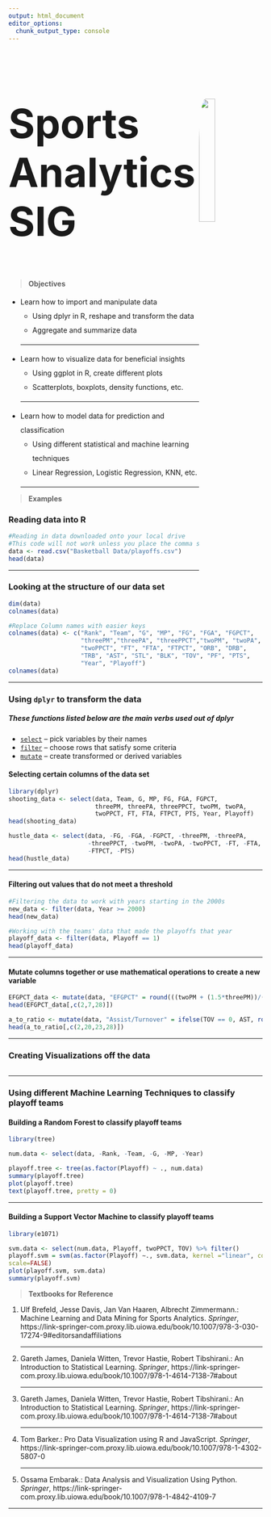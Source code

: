 ```yaml
---
output: html_document
editor_options: 
  chunk_output_type: console
---
```

<style>
  .img-title {
  float: right;
  width: 25%;
  height: auto;
  border-radius: 10%;
  }
  
  .h-title {
  font-size: 5rem;
  fot-weight; bold;
  }

  .list-leaders {
  line-height: 2;
  }
  
  .list-objectives {
  line-height: 2;
  }
  
</style>

   
   <section>
    <img class='img-title' src="https://pbs.twimg.com/profile_images/1299407856064589824/emM3pOCZ_400x400.jpg"/>
    <h1 class='h-title'> Sports Analytics SIG </h1>
  </section>

<!--
  <section>
  
> **About myself** 
    
    <ul class='list-leaders'>
      <li> Calvin Skalla 
      <ul>
      <li> Senior; majoring in Mathematics and Statistics </li>
      <li> Head Manager of the Iowa Women's Basketball Team </li>
      <li> Checkout my <a href="https://cjskalla.github.io/"> personal website </a> for more info! </li>
      </li>
      </ul>
    </ul>
<hr>
  </section>
-->  

  <section>
  
> **Objectives**
    
    <ul class='list-objectives'>
      <li> Learn how to import and manipulate data 
      <ul>
      <li> Using dplyr in R, reshape and transform the data </li>
      <li> Aggregate and summarize data </li>
      </li>
      </ul>
<hr>    
      <li> Learn how to visualize data for beneficial insights
      <ul>
      <li> Using ggplot in R, create different plots </li>
      <li> Scatterplots, boxplots, density functions, etc. </li>
      </li>
      </ul>
<hr>  
      <li> Learn how to model data for prediction and classification
      <ul>
      <li> Using different statistical and machine learning techniques </li>
      <li> Linear Regression, Logistic Regression, KNN, etc. </li>
      </li>
      </ul>
<hr>       
    </ul>
  </section>
  
  <section>
  
> **Examples**

### Reading data into R
```r
#Reading in data downloaded onto your local drive
#This code will not work unless you place the comma separated file within the same folder as this about.rmd is in
data <- read.csv("Basketball Data/playoffs.csv")
head(data)
```
<hr>

### Looking at the structure of our data set
```r
dim(data)
colnames(data)

#Replace Column names with easier keys
colnames(data) <- c("Rank", "Team", "G", "MP", "FG", "FGA", "FGPCT", 
                    "threePM","threePA", "threePPCT","twoPM", "twoPA", 
                    "twoPPCT", "FT", "FTA", "FTPCT", "ORB", "DRB", 
                    "TRB", "AST", "STL", "BLK", "TOV", "PF", "PTS", 
                    "Year", "Playoff")
colnames(data)
```
<hr>

### Using `dplyr` to transform the data
##### These functions listed below are the main verbs used out of dplyr

  * [`select`](https://dplyr.tidyverse.org/reference/select.html) --
    pick variables by their names
  * [`filter`](https://dplyr.tidyverse.org/reference/filter.html) --
    choose rows that satisfy some criteria
  * [`mutate`](https://dplyr.tidyverse.org/reference/mutate.html) --
    create transformed or derived variables

#### Selecting certain columns of the data set
```r
library(dplyr)
shooting_data <- select(data, Team, G, MP, FG, FGA, FGPCT, 
                        threePM, threePA, threePPCT, twoPM, twoPA, 
                        twoPPCT, FT, FTA, FTPCT, PTS, Year, Playoff)
head(shooting_data)

hustle_data <- select(data, -FG, -FGA, -FGPCT, -threePM, -threePA, 
                      -threePPCT, -twoPM, -twoPA, -twoPPCT, -FT, -FTA, 
                      -FTPCT, -PTS)
head(hustle_data)
```
<hr>

#### Filtering out values that do not meet a threshold
```r
#Filtering the data to work with years starting in the 2000s
new_data <- filter(data, Year >= 2000)
head(new_data)

#Working with the teams' data that made the playoffs that year
playoff_data <- filter(data, Playoff == 1)
head(playoff_data)
```
<hr>

#### Mutate columns together or use mathematical operations to create a new variable
```r
EFGPCT_data <- mutate(data, "EFGPCT" = round(((twoPM + (1.5*threePM))/(FGA)), digits = 3)*100)
head(EFGPCT_data[,c(2,7,28)])

a_to_ratio <- mutate(data, "Assist/Turnover" = ifelse(TOV == 0, AST, round(AST/TOV, digits = 2)))
head(a_to_ratio[,c(2,20,23,28)])
```
<hr>

### Creating Visualizations off the data
```r

```
<hr>

### Using different Machine Learning Techniques to classify playoff teams
#### Building a Random Forest to classify playoff teams
```r
library(tree)

num.data <- select(data, -Rank, -Team, -G, -MP, -Year)

playoff.tree <- tree(as.factor(Playoff) ~ ., num.data)
summary(playoff.tree)
plot(playoff.tree)
text(playoff.tree, pretty = 0)
```
<hr>

#### Building a Support Vector Machine to classify playoff teams
```r
library(e1071)

svm.data <- select(num.data, Playoff, twoPPCT, TOV) %>% filter() 
playoff.svm = svm(as.factor(Playoff) ∼., svm.data, kernel ="linear", cost=10,
scale=FALSE)
plot(playoff.svm, svm.data)
summary(playoff.svm)
```
  </section>
  
  <section>
  
> **Textbooks for Reference**

    <ol class='list-textbooks'>
      <li> Ulf Brefeld, Jesse Davis, Jan Van Haaren, Albrecht Zimmermann.: Machine Learning and Data Mining for Sports Analytics. <i>Springer</i>, https://link-springer-com.proxy.lib.uiowa.edu/book/10.1007/978-3-030-17274-9#editorsandaffiliations
      </li>
<hr>    
      <li> Gareth James, Daniela Witten, Trevor Hastie, Robert Tibshirani.: An Introduction to Statistical Learning. <i>Springer</i>, https://link-springer-com.proxy.lib.uiowa.edu/book/10.1007/978-1-4614-7138-7#about
      </li>
<hr>    
      <li> Gareth James, Daniela Witten, Trevor Hastie, Robert Tibshirani.: An Introduction to Statistical Learning. <i>Springer</i>, https://link-springer-com.proxy.lib.uiowa.edu/book/10.1007/978-1-4614-7138-7#about
      </li>
<hr>    
      <li> Tom Barker.: Pro Data Visualization using R and JavaScript. <i>Springer</i>, https://link-springer-com.proxy.lib.uiowa.edu/book/10.1007/978-1-4302-5807-0
      </li>
<hr>    
      <li> Ossama Embarak.: Data Analysis and Visualization Using Python. <i>Springer</i>, https://link-springer-com.proxy.lib.uiowa.edu/book/10.1007/978-1-4842-4109-7
      </li>      
    </ol>
<hr>
  </section>